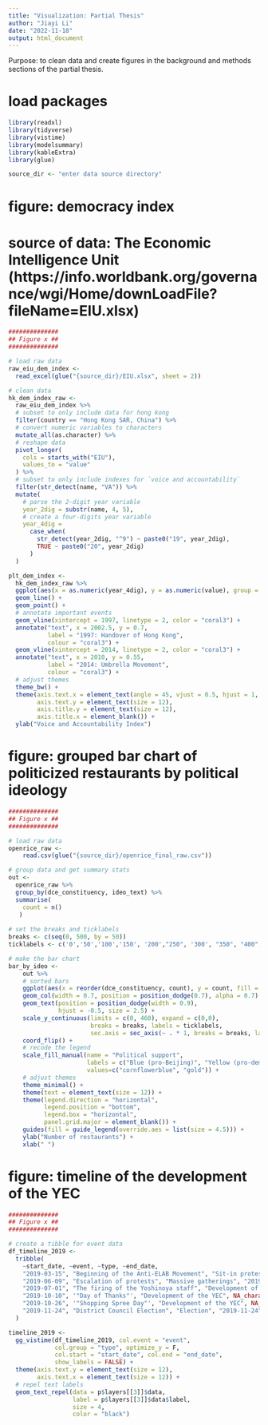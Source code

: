 ```yaml
---
title: "Visualization: Partial Thesis"
author: "Jiayi Li"
date: "2022-11-18"
output: html_document
---
```

Purpose: to clean data and create figures in the background and methods sections of the partial thesis.

# load packages

```r
library(readxl)
library(tidyverse)
library(vistime)
library(modelsummary)
library(kableExtra)
library(glue)

source_dir <- "enter data source directory"
```

# figure: democracy index
# source of data: The Economic Intelligence Unit (https://info.worldbank.org/governance/wgi/Home/downLoadFile?fileName=EIU.xlsx)
```r
##############
## Figure x ##
##############

# load raw data 
raw_eiu_dem_index <-
  read_excel(glue("{source_dir}/EIU.xlsx", sheet = 2))

# clean data 
hk_dem_index_raw <-
  raw_eiu_dem_index %>%
  # subset to only include data for hong kong
  filter(country == "Hong Kong SAR, China") %>%
  # convert numeric variables to characters
  mutate_all(as.character) %>%
  # reshape data
  pivot_longer(
    cols = starts_with("EIU"),
    values_to = "value"
  ) %>%
  # subset to only include indexes for `voice and accountability`
  filter(str_detect(name, "VA")) %>%
  mutate(
    # parse the 2-digit year variable
    year_2dig = substr(name, 4, 5),
    # create a four-digits year variable
    year_4dig = 
      case_when(
        str_detect(year_2dig, "^9") ~ paste0("19", year_2dig),
        TRUE ~ paste0("20", year_2dig)
      )
  )

plt_dem_index <- 
  hk_dem_index_raw %>%
  ggplot(aes(x = as.numeric(year_4dig), y = as.numeric(value), group = 1)) +
  geom_line() +
  geom_point() +
  # annotate important events
  geom_vline(xintercept = 1997, linetype = 2, color = "coral3") +
  annotate("text", x = 2002.5, y = 0.7, 
           label = "1997: Handover of Hong Kong",
           colour = "coral3") +
  geom_vline(xintercept = 2014, linetype = 2, color = "coral3") +
  annotate("text", x = 2010, y = 0.55, 
           label = "2014: Umbrella Movement",
           colour = "coral3") +
  # adjust themes
  theme_bw() +
  theme(axis.text.x = element_text(angle = 45, vjust = 0.5, hjust = 1, size = 12),
        axis.text.y = element_text(size = 12),
        axis.title.y = element_text(size = 12),
        axis.title.x = element_blank()) +
  ylab("Voice and Accountability Index")
```

# figure: grouped bar chart of politicized restaurants by political ideology

```r
##############
## Figure x ##
##############

# load raw data
openrice_raw <- 
    read.csv(glue("{source_dir}/openrice_final_raw.csv"))

# group data and get summary stats
out <-
  openrice_raw %>%
  group_by(dce_constituency, ideo_text) %>%
  summarise(
    count = n()
   )
   
# set the breaks and ticklabels
breaks <- c(seq(0, 500, by = 50))
ticklabels <- c('0','50','100','150', '200',"250", '300', "350", "400", "450", "500")

# make the bar chart
bar_by_ideo <-
    out %>%
    # sorted bars
    ggplot(aes(x = reorder(dce_constituency, count), y = count, fill = ideo_text, label = count)) +
    geom_col(width = 0.7, position = position_dodge(0.7), alpha = 0.7) +
    geom_text(position = position_dodge(width = 0.9),
              hjust = -0.5, size = 2.5) +
    scale_y_continuous(limits = c(0, 460), expand = c(0,0), 
                       breaks = breaks, labels = ticklabels, 
                       sec.axis = sec_axis(~ . * 1, breaks = breaks, labels = ticklabels)) + 
    coord_flip() +
    # recode the legend
    scale_fill_manual(name = "Political support",
                      labels = c("Blue (pro-Beijing)", "Yellow (pro-democracy)"),
                      values=c("cornflowerblue", "gold")) +
    # adjust themes
    theme_minimal() +
    theme(text = element_text(size = 12)) +
    theme(legend.direction = "horizontal", 
          legend.position = "bottom",
          legend.box = "horizontal",
          panel.grid.major = element_blank()) +
    guides(fill = guide_legend(override.aes = list(size = 4.5))) +
    ylab("Number of restaurants") +
    xlab(" ")
```

# figure: timeline of the development of the YEC

```r
##############
## Figure x ##
##############

# create a tibble for event data
df_timeline_2019 <-
  tribble(
    ~start_date, ~event, ~type, ~end_date,
    "2019-03-15", "Beginning of the Anti-ELAB Movement", "Sit-in protests", NA_character_,
    "2019-06-09", "Escalation of protests", "Massive gatherings", "2019-12-31", # set to end on 12/31 given that COVID-19 started
    "2019-07-01", "The firing of the Yoshinoya staff", "Development of the YEC", NA_character_,
    "2019-10-10", '"Day of Thanks"', "Development of the YEC", NA_character_,
    "2019-10-26", '"Shopping Spree Day"', "Development of the YEC", NA_character_,
    "2019-11-24", "District Council Election", "Election", "2019-11-24"
  )

timeline_2019 <-
  gg_vistime(df_timeline_2019, col.event = "event", 
             col.group = "type", optimize_y = F,
             col.start = "start_date", col.end = "end_date", 
             show_labels = FALSE) +
  theme(axis.text.y = element_text(size = 12),
        axis.text.x = element_text(size = 12)) +
  # repel text labels
  geom_text_repel(data = p$layers[[3]]$data,
                  label = p$layers[[3]]$data$label, 
                  size = 4, 
                  color = "black")
```

